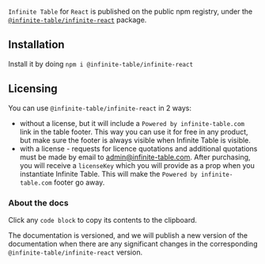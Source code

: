 `Infinite Table` for `React` is published on the public npm registry, under the [`@infinite-table/infinite-react`](https://www.npmjs.com/package/@infinite-table/infinite-react) package.

## Installation

Install it by doing `npm i @infinite-table/infinite-react`

## Licensing

You can use `@infinite-table/infinite-react` in 2 ways:

- without a license, but it will include a `Powered by infinite-table.com` link in the table footer. This way you can use it for free in any product, but make sure the footer is always visible when Infinite Table is visible.
- with a license - requests for licence quotations and additional quotations must be made by email to admin@infinite-table.com. After purchasing, you will receive a `licenseKey` which you will provide as a prop when you instantiate Infinite Table. This will make the `Powered by infinite-table.com` footer go away.

### About the docs

Click any `code block` to copy its contents to the clipboard.

The documentation is versioned, and we will publish a new version of the documentation when there are any significant changes in the corresponding `@infinite-table/infinite-react` version.

